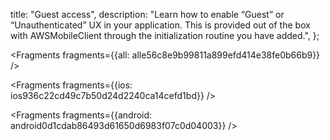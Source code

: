   title: "Guest access",
  description: "Learn how to enable “Guest” or “Unauthenticated” UX in your application. This is provided out of the box with AWSMobileClient through the initialization routine you have added.",
};






<Fragments fragments={{all: alle56c8e9b99811a899efd414e38fe0b66b9}} />




<Fragments fragments={{ios: ios936c22cd49c7b50d24d2240ca14cefd1bd}} />



<Fragments fragments={{android: android0d1cdab86493d61650d6983f07c0d04003}} />
